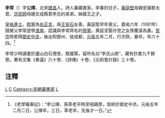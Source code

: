 '''李常'''（{{bd|1027年||1090年|catIdx=L李}}）字'''公擇'''，北宋[[建昌|建昌]]人。詩人兼藏書家。李春的兒子，[[黃庭堅|黃庭堅]]母親安康郡太君、[[洪民師|洪民師]]母親文成縣君李氏的弟弟。妹婿王之才。

[[皇祐|皇祐]][[進士|進士]]。[[熙寧|熙寧]]為[[右正言|右正言]]，與[[王安石|王安石]]友善。黃庭堅早年喪父，嘉祐六年（1061年）隨舅父李常遊學[[淮南|淮南]]，認識與李常齊名的[[孫覺|孫覺]]。黄庭坚娶孙觉之女孫蘭溪為妻。[[宋哲宗|哲宗]]時累拜[[御史中丞|御史中丞]]，後出知鄧州、徙成都，[[元祐_(年號)|元祐]]五年二月，行次陝，暴卒，年六十四。<ref>《老學庵筆記》：“李公擇、孫莘老平時至相親厚，皆終於御史中丞。元祐五年二月二日，公擇卒，三日，莘老卒，先後才一日。”</ref>

李常少時讀書於廬山白石僧舍，既擢第，留所名曰“李氏山房”，藏有抄書九千餘卷。著有文集《奏議》六十卷、《詩傳》十卷、《元和會計錄》三十卷。

==注釋==
{{reflist}}
[[Category:宋朝作家|L]]
[[Category:李姓|C]]
[[Category:宋朝藏書家|Category:宋朝藏書家]]
[[Category:宋朝詩人|L]]